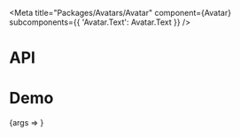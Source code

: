 
<Meta
  title="Packages/Avatars/Avatar"
  component={Avatar}
  subcomponents={{ 'Avatar.Text': Avatar.Text }}
/>

# API

<ArgsTable />

# Demo

<Canvas>
  <Story
    name="Avatar"
    args={{ type: TYPE[1] }}
    argTypes={{
      backgroundColor: { control: 'color' },
      badge: { control: 'number' },
      foregroundColor: { control: 'color' },
      children: { control: 'text', table: { category: 'Avatar.Text' } },
      status: {
        options: STATUS_TYPE,
        control: { type: 'select' }
      },
      badgeType: {
        options: BADGE_TYPE,
        control: { type: 'select' },
        name: 'badge type',
        table: { category: 'Story' }
      },
      badgeChildren: { name: 'badge children', control: 'text', table: { category: 'Story' } },
      type: {
        control: 'radio',
        options: TYPE,
        table: { category: 'Story' }
      }
    }}
    parameters={{
      layout: 'centered',
      design: {
        allowFullscreen: true,
        type: 'figma',
        url: 'https://www.figma.com/file/6g87L4FdKZTA3knt3Rsfdx/Garden?node-id=102%3A110'
      }
    }}
  >
    {args => <AvatarStory {...args} />}
  </Story>
</Canvas>
